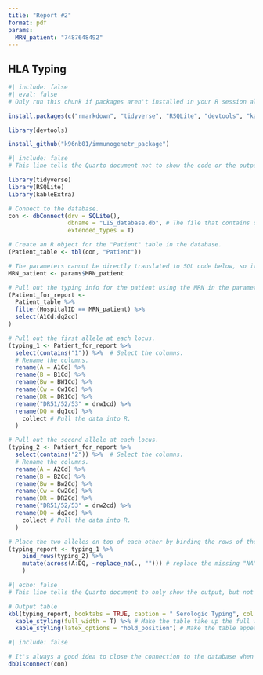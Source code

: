 ```yaml
---
title: "Report #2"
format: pdf
params:
  MRN_patient: "7487648492"
---
```


## HLA Typing

```r
#| include: false 
#| eval: false
# Only run this chunk if packages aren't installed in your R session already.

install.packages(c("rmarkdown", "tidyverse", "RSQLite", "devtools", "kableExtra"))

library(devtools)

install_github("k96nb01/immunogenetr_package")
```

```r
#| include: false 
# This line tells the Quarto document not to show the code or the output of this chunk in the final report.

library(tidyverse)
library(RSQLite)
library(kableExtra)

# Connect to the database.
con <- dbConnect(drv = SQLite(), 
                 dbname = "LIS_database.db", # The file that contains our database
                 extended_types = T) 

# Create an R object for the "Patient" table in the database.
(Patient_table <- tbl(con, "Patient")) 

# The parameters cannot be directly translated to SQL code below, so it is first put into an R element here, and that element is called in the code below.
MRN_patient <- params$MRN_patient

# Pull out the typing info for the patient using the MRN in the parameters.
(Patient_for_report <- 
  Patient_table %>% 
  filter(HospitalID == MRN_patient) %>% 
  select(A1Cd:dq2cd)
)

# Pull out the first allele at each locus.
(typing_1 <- Patient_for_report %>% 
  select(contains("1")) %>%  # Select the columns.
  # Rename the columns.
  rename(A = A1Cd) %>% 
  rename(B = B1Cd) %>% 
  rename(Bw = BW1Cd) %>% 
  rename(Cw = Cw1Cd) %>%
  rename(DR = DR1Cd) %>%
  rename("DR51/52/53" = drw1cd) %>% 
  rename(DQ = dq1cd) %>% 
    collect # Pull the data into R.
  )

# Pull out the second allele at each locus.
(typing_2 <- Patient_for_report %>% 
  select(contains("2")) %>%  # Select the columns.
  # Rename the columns.
  rename(A = A2Cd) %>% 
  rename(B = B2Cd) %>% 
  rename(Bw = Bw2Cd) %>% 
  rename(Cw = Cw2Cd) %>%
  rename(DR = DR2Cd) %>%
  rename("DR51/52/53" = drw2cd) %>% 
  rename(DQ = dq2cd) %>% 
    collect # Pull the data into R.
  )

# Place the two alleles on top of each other by binding the rows of the two tables.
(typing_report <- typing_1 %>% 
    bind_rows(typing_2) %>% 
    mutate(across(A:DQ, ~replace_na(., ""))) # replace the missing "NA" values with blank values so it looks nice on the report.
    )
```

```r
#| echo: false
# This line tells the Quarto document to only show the output, but not the code, from this chunk.

# Output table
kbl(typing_report, booktabs = TRUE, caption = " Serologic Typing", col.names = c('A', 'B', 'Bw', 'Cw', 'DR', 'DR5X', 'DQ')) %>% # This passes the table made above to the `kable` package, which will output it nicely for the report.
  kable_styling(full_width = T) %>% # Make the table take up the full width of the page.
  kable_styling(latex_options = "hold_position") # Make the table appear at the top of the page where we want it.
```

```r
#| include: false

# It's always a good idea to close the connection to the database when you're done.
dbDisconnect(con)
```


